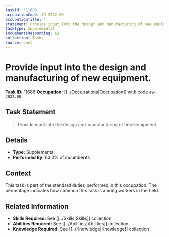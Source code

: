 ```yaml
---
taskId: '11686'
occupationCode: 49-2022.00
occupationTitle: ''
statement: Provide input into the design and manufacturing of new equipment.
taskType: Supplemental
incumbentsResponding: 63
collection: Tasks
source: onet
---
```

# Provide input into the design and manufacturing of new equipment.

**Task ID:** 11686
**Occupation:** [[../Occupations|Occupation]] with code `49-2022.00`

## Task Statement

> Provide input into the design and manufacturing of new equipment.

## Details

- **Type:** Supplemental
- **Performed By:** 63.0% of incumbents

## Context

This task is part of the standard duties performed in this occupation. The percentage indicates how common this task is among workers in the field.

## Related Information

- **Skills Required:** See [[../Skills|Skills]] collection
- **Abilities Required:** See [[../Abilities|Abilities]] collection
- **Knowledge Required:** See [[../Knowledge|Knowledge]] collection
